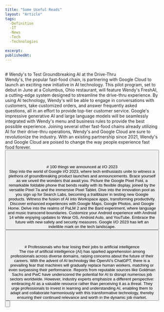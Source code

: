 ```yaml
---
title: "Some Useful Reads"
layout: "Article"
tags: 
  -Definition
  -IT
  -News
  -Tech
  -Technologies
  
excerpt:
publishedAt:
---
```

<br/>
# Wendy's to Test Groundbreaking AI at the Drive-Thru
<br/>
Wendy's, the popular fast-food chain, is partnering with Google Cloud to launch an exciting new initiative in AI technology. This pilot program, set to debut in June at a Columbus, Ohio restaurant, will feature Wendy's FreshAI, a cutting-edge system designed to streamline the drive-thru experience. By using AI technology, Wendy's will be able to engage in conversations with customers, take customized orders, and answer frequently asked questions, all in an effort to provide top-tier customer service. Google's impressive generative AI and large language models will be seamlessly integrated with Wendy's menu and business rules to provide the best possible experience. Joining several other fast-food chains already utilizing AI for their drive-thru operations, Wendy's and Google Cloud are sure to revolutionize the industry. With an existing partnership since 2021, Wendy's and Google Cloud are poised to change the way people experience fast food forever.
<br/>
<Button
  address="https://www.qsrmagazine.com/technology/wendys-test-groundbreaking-ai-drive-thru"
  text="Source"
/>
<br/>
<br/>
<br/>
# 100 things we announced at I/O 2023
<br/>
Step into the world of Google I/O 2023, where tech enthusiasts unite to witness a plethora of groundbreaking product launches and announcements. Brace yourself as we unveil the wonders that await you. Picture the Google Pixel Fold, a remarkable foldable phone that bends reality with its flexible display, joined by the versatile Pixel 7a and the immersive Pixel Tablet. Dive into the innovation pool as you sign up for Search Labs, becoming a trailblazer in testing new Google products. Witness the fusion of AI into Workspace apps, transforming productivity. Discover enhanced experiences with Google Maps, Google Photos, and Google Home. Delve into the realms of PaLM 2 and the Bard experiment, where language and music transcend boundaries. Customize your Android experience with Android 14 while enjoying updates to Wear OS, Android Auto, and YouTube. Embrace the future with new safety and security measures. Google I/O 2023 has left an indelible mark on the tech landscape.
<br/>
<Button
  address="https://blog.google/technology/developers/google-io-2023-100-announcements/"
  text="Source"
/>
<br/>
<br/>
<br/>
# Professionals who fear losing their jobs to artificial intelligence
<br/>
The rise of artificial intelligence (AI) has sparked apprehension among professionals across diverse domains, raising concerns about the future of their careers. With the advent of AI technology like OpenAI's ChatGPT, there is a prevailing fear that machines will gradually replace human workers, matching or even surpassing their performance. Reports from reputable sources like Goldman Sachs and PwC have underscored the potential for AI to disrupt numerous job sectors worldwide. However, industry experts emphasize a different perspective: embracing AI as a valuable resource rather than perceiving it as a threat. They urge professionals to invest in learning and understanding AI, enabling them to adapt and collaborate harmoniously with this transformative technology, thereby ensuring their continued relevance and worth in the dynamic job market.
<br/>
<Button
  address="https://www.bbc.com/afrique/articles/cy0v5ryn1dlo"
  text="Source"
/>
<br/>